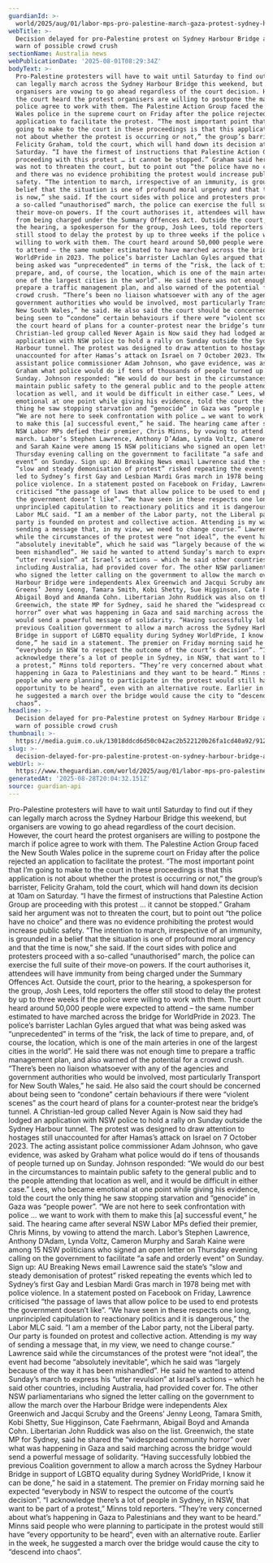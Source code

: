 ```yaml
---
guardianId: >-
  world/2025/aug/01/labor-mps-pro-palestine-march-gaza-protest-sydney-harbour-bridge
webTitle: >-
  Decision delayed for pro-Palestine protest on Sydney Harbour Bridge as police
  warn of possible crowd crush
sectionName: Australia news
webPublicationDate: '2025-08-01T08:29:34Z'
bodyText: >-
  Pro-Palestine protesters will have to wait until Saturday to find out if they
  can legally march across the Sydney Harbour Bridge this weekend, but
  organisers are vowing to go ahead regardless of the court decision. However,
  the court heard the protest organisers are willing to postpone the march if
  police agree to work with them. The Palestine Action Group faced the New South
  Wales police in the supreme court on Friday after the police rejected an
  application to facilitate the protest. “The most important point that I’m
  going to make to the court in these proceedings is that this application is
  not about whether the protest is occurring or not,” the group’s barrister,
  Felicity Graham, told the court, which will hand down its decision at 10am on
  Saturday. “I have the firmest of instructions that Palestine Action Group are
  proceeding with this protest … it cannot be stopped.” Graham said her argument
  was not to threaten the court, but to point out “the police have no choice”
  and there was no evidence prohibiting the protest would increase public
  safety. “The intention to march, irrespective of an immunity, is grounded in a
  belief that the situation is one of profound moral urgency and that the time
  is now,” she said. If the court sides with police and protesters proceed with
  a so-called “unauthorised” march, the police can exercise the full suite of
  their move-on powers. If the court authorises it, attendees will have immunity
  from being charged under the Summary Offences Act. Outside the court, prior to
  the hearing, a spokesperson for the group, Josh Lees, told reporters the offer
  still stood to delay the protest by up to three weeks if the police were
  willing to work with them. The court heard around 50,000 people were expected
  to attend – the same number estimated to have marched across the bridge for
  WorldPride in 2023. The police’s barrister Lachlan Gyles argued that what was
  being asked was “unprecedented” in terms of the “risk, the lack of time to
  prepare, and, of course, the location, which is one of the main arteries in
  one of the largest cities in the world”. He said there was not enough time to
  prepare a traffic management plan, and also warned of the potential for a
  crowd crush. “There’s been no liaison whatsoever with any of the agencies and
  government authorities who would be involved, most particularly Transport for
  New South Wales,” he said. He also said the court should be concerned about
  being seen to “condone” certain behaviours if there were “violent scenes” as
  the court heard of plans for a counter-protest near the bridge’s tunnel. A
  Christian-led group called Never Again is Now said they had lodged an
  application with NSW police to hold a rally on Sunday outside the Sydney
  Harbour tunnel. The protest was designed to draw attention to hostages still
  unaccounted for after Hamas’s attack on Israel on 7 October 2023. The acting
  assistant police commissioner Adam Johnson, who gave evidence, was asked by
  Graham what police would do if tens of thousands of people turned up on
  Sunday. Johnson responded: “We would do our best in the circumstances to
  maintain public safety to the general public and to the people attending that
  location as well, and it would be difficult in either case.” Lees, who became
  emotional at one point while giving his evidence, told the court the only
  thing he saw stopping starvation and “genocide” in Gaza was “people power”.
  “We are not here to seek confrontation with police … we want to work with them
  to make this [a] successful event,” he said. The hearing came after several
  NSW Labor MPs defied their premier, Chris Minns, by vowing to attend the
  march. Labor’s Stephen Lawrence, Anthony D’Adam, Lynda Voltz, Cameron Murphy
  and Sarah Kaine were among 15 NSW politicians who signed an open letter on
  Thursday evening calling on the government to facilitate “a safe and orderly
  event” on Sunday. Sign up: AU Breaking News email Lawrence said the state’s
  “slow and steady demonisation of protest” risked repeating the events which
  led to Sydney’s first Gay and Lesbian Mardi Gras march in 1978 being met with
  police violence. In a statement posted on Facebook on Friday, Lawrence
  criticised “the passage of laws that allow police to be used to end protests
  the government doesn’t like”. “We have seen in these respects one long,
  unprincipled capitulation to reactionary politics and it is dangerous,” the
  Labor MLC said. “I am a member of the Labor party, not the Liberal party. Our
  party is founded on protest and collective action. Attending is my way of
  sending a message that, in my view, we need to change course.” Lawrence said
  while the circumstances of the protest were “not ideal”, the event had become
  “absolutely inevitable”, which he said was “largely because of the way it has
  been mishandled”. He said he wanted to attend Sunday’s march to express his
  “utter revulsion” at Israel’s actions – which he said other countries,
  including Australia, had provided cover for. The other NSW parliamentarians
  who signed the letter calling on the government to allow the march over the
  Harbour Bridge were independents Alex Greenwich and Jacqui Scruby and the
  Greens’ Jenny Leong, Tamara Smith, Kobi Shetty, Sue Higginson, Cate Faehrmann,
  Abigail Boyd and Amanda Cohn. Libertarian John Ruddick was also on the list.
  Greenwich, the state MP for Sydney, said he shared the “widespread community
  horror” over what was happening in Gaza and said marching across the bridge
  would send a powerful message of solidarity. “Having successfully lobbied the
  previous Coalition government to allow a march across the Sydney Harbour
  Bridge in support of LGBTQ equality during Sydney WorldPride, I know it can be
  done,” he said in a statement. The premier on Friday morning said he expected
  “everybody in NSW to respect the outcome of the court’s decision”. “I
  acknowledge there’s a lot of people in Sydney, in NSW, that want to be part of
  a protest,” Minns told reporters. “They’re very concerned about what’s
  happening in Gaza to Palestinians and they want to be heard.” Minns said
  people who were planning to participate in the protest would still have “every
  opportunity to be heard”, even with an alternative route. Earlier in the week,
  he suggested a march over the bridge would cause the city to “descend into
  chaos”.
headline: >-
  Decision delayed for pro-Palestine protest on Sydney Harbour Bridge as police
  warn of possible crowd crush
thumbnail: >-
  https://media.guim.co.uk/13018ddcd6d50c042ac2b522120b26fa1cd40a92/912_0_6568_5254/500.jpg
slug: >-
  decision-delayed-for-pro-palestine-protest-on-sydney-harbour-bridge-as-police-warn-of-possible-crowd-crush
webUrl: >-
  https://www.theguardian.com/world/2025/aug/01/labor-mps-pro-palestine-march-gaza-protest-sydney-harbour-bridge
generatedAt: '2025-08-28T20:04:32.151Z'
source: guardian-api
---
```

Pro-Palestine protesters will have to wait until Saturday to find out if they can legally march across the Sydney Harbour Bridge this weekend, but organisers are vowing to go ahead regardless of the court decision. However, the court heard the protest organisers are willing to postpone the march if police agree to work with them. The Palestine Action Group faced the New South Wales police in the supreme court on Friday after the police rejected an application to facilitate the protest. “The most important point that I’m going to make to the court in these proceedings is that this application is not about whether the protest is occurring or not,” the group’s barrister, Felicity Graham, told the court, which will hand down its decision at 10am on Saturday. “I have the firmest of instructions that Palestine Action Group are proceeding with this protest … it cannot be stopped.” Graham said her argument was not to threaten the court, but to point out “the police have no choice” and there was no evidence prohibiting the protest would increase public safety. “The intention to march, irrespective of an immunity, is grounded in a belief that the situation is one of profound moral urgency and that the time is now,” she said. If the court sides with police and protesters proceed with a so-called “unauthorised” march, the police can exercise the full suite of their move-on powers. If the court authorises it, attendees will have immunity from being charged under the Summary Offences Act. Outside the court, prior to the hearing, a spokesperson for the group, Josh Lees, told reporters the offer still stood to delay the protest by up to three weeks if the police were willing to work with them. The court heard around 50,000 people were expected to attend – the same number estimated to have marched across the bridge for WorldPride in 2023. The police’s barrister Lachlan Gyles argued that what was being asked was “unprecedented” in terms of the “risk, the lack of time to prepare, and, of course, the location, which is one of the main arteries in one of the largest cities in the world”. He said there was not enough time to prepare a traffic management plan, and also warned of the potential for a crowd crush. “There’s been no liaison whatsoever with any of the agencies and government authorities who would be involved, most particularly Transport for New South Wales,” he said. He also said the court should be concerned about being seen to “condone” certain behaviours if there were “violent scenes” as the court heard of plans for a counter-protest near the bridge’s tunnel. A Christian-led group called Never Again is Now said they had lodged an application with NSW police to hold a rally on Sunday outside the Sydney Harbour tunnel. The protest was designed to draw attention to hostages still unaccounted for after Hamas’s attack on Israel on 7 October 2023. The acting assistant police commissioner Adam Johnson, who gave evidence, was asked by Graham what police would do if tens of thousands of people turned up on Sunday. Johnson responded: “We would do our best in the circumstances to maintain public safety to the general public and to the people attending that location as well, and it would be difficult in either case.” Lees, who became emotional at one point while giving his evidence, told the court the only thing he saw stopping starvation and “genocide” in Gaza was “people power”. “We are not here to seek confrontation with police … we want to work with them to make this [a] successful event,” he said. The hearing came after several NSW Labor MPs defied their premier, Chris Minns, by vowing to attend the march. Labor’s Stephen Lawrence, Anthony D’Adam, Lynda Voltz, Cameron Murphy and Sarah Kaine were among 15 NSW politicians who signed an open letter on Thursday evening calling on the government to facilitate “a safe and orderly event” on Sunday. Sign up: AU Breaking News email Lawrence said the state’s “slow and steady demonisation of protest” risked repeating the events which led to Sydney’s first Gay and Lesbian Mardi Gras march in 1978 being met with police violence. In a statement posted on Facebook on Friday, Lawrence criticised “the passage of laws that allow police to be used to end protests the government doesn’t like”. “We have seen in these respects one long, unprincipled capitulation to reactionary politics and it is dangerous,” the Labor MLC said. “I am a member of the Labor party, not the Liberal party. Our party is founded on protest and collective action. Attending is my way of sending a message that, in my view, we need to change course.” Lawrence said while the circumstances of the protest were “not ideal”, the event had become “absolutely inevitable”, which he said was “largely because of the way it has been mishandled”. He said he wanted to attend Sunday’s march to express his “utter revulsion” at Israel’s actions – which he said other countries, including Australia, had provided cover for. The other NSW parliamentarians who signed the letter calling on the government to allow the march over the Harbour Bridge were independents Alex Greenwich and Jacqui Scruby and the Greens’ Jenny Leong, Tamara Smith, Kobi Shetty, Sue Higginson, Cate Faehrmann, Abigail Boyd and Amanda Cohn. Libertarian John Ruddick was also on the list. Greenwich, the state MP for Sydney, said he shared the “widespread community horror” over what was happening in Gaza and said marching across the bridge would send a powerful message of solidarity. “Having successfully lobbied the previous Coalition government to allow a march across the Sydney Harbour Bridge in support of LGBTQ equality during Sydney WorldPride, I know it can be done,” he said in a statement. The premier on Friday morning said he expected “everybody in NSW to respect the outcome of the court’s decision”. “I acknowledge there’s a lot of people in Sydney, in NSW, that want to be part of a protest,” Minns told reporters. “They’re very concerned about what’s happening in Gaza to Palestinians and they want to be heard.” Minns said people who were planning to participate in the protest would still have “every opportunity to be heard”, even with an alternative route. Earlier in the week, he suggested a march over the bridge would cause the city to “descend into chaos”.
